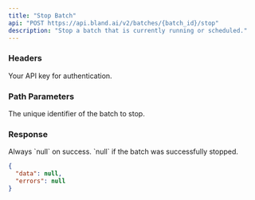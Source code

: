 ```yaml
---
title: "Stop Batch"
api: "POST https://api.bland.ai/v2/batches/{batch_id}/stop"
description: "Stop a batch that is currently running or scheduled."
---
```


### Headers

<ParamField header="authorization" type="string" required>
  Your API key for authentication.
</ParamField>

### Path Parameters

<ParamField path="batch_id" type="string" required>
  The unique identifier of the batch to stop.
</ParamField>

### Response

<ResponseField name="data" type="null">
  Always `null` on success.
</ResponseField>

<ResponseField name="errors" type="null">
  `null` if the batch was successfully stopped.
</ResponseField>

<ResponseExample>

```json Response
{
  "data": null,
  "errors": null
}
```
</ResponseExample>